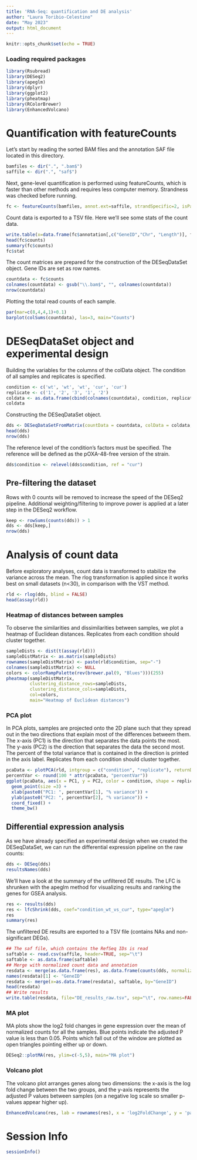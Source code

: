 ```yaml
---
title: 'RNA-Seq: quantification and DE analysis'
author: "Laura Toribio-Celestino"
date: "May 2023"
output: html_document
---
```


```r
knitr::opts_chunk$set(echo = TRUE)
```

### Loading required packages

```r
library(Rsubread)
library(DESeq2)
library(apeglm)
library(dplyr)
library(ggplot2)
library(pheatmap)
library(RColorBrewer)
library(EnhancedVolcano)
```




# Quantification with featureCounts

Let's start by reading the sorted BAM files and the annotation SAF file located in this directory.

```r
bamfiles <- dir(".", ".bam$")
saffile <- dir(".", "saf$")
```

Next, gene-level quantification is performed using featureCounts, which is faster than other methods and requires less computer memory. Strandness was checked before running.

```r
fc <- featureCounts(bamfiles, annot.ext=saffile, strandSpecific=2, isPairedEnd=TRUE, nthreads=15)
```

Count data is exported to a TSV file. Here we'll see some stats of the count data.

```r
write.table(x=data.frame(fc$annotation[,c("GeneID","Chr", "Length")], fc$counts, stringsAsFactors=FALSE), file="featureCounts.tsv", quote=FALSE, sep="\t", row.names=FALSE)
head(fc$counts)
summary(fc$counts)
fc$stat
```

The count matrices are prepared for the construction of the DESeqDataSet object. Gene IDs are set as row names.

```r
countdata <- fc$counts
colnames(countdata) <- gsub("\\.bam$", "", colnames(countdata))
nrow(countdata)
```

Plotting the total read counts of each sample.

```r
par(mar=c(8,4,4,1)+0.1)
barplot(colSums(countdata), las=3, main="Counts")
```






# DESeqDataSet object and experimental design

Building the variables for the columns of the colData object. The condition of all samples and replicates is specified.

```r
condition <- c('wt', 'wt', 'wt', 'cur', 'cur')
replicate <- c('1', '2', '3', '1', '2')
coldata <- as.data.frame(cbind(colnames(countdata), condition, replicate))
coldata
```

Constructing the DESeqDataSet object.

```r
dds <- DESeqDataSetFromMatrix(countData = countdata, colData = coldata, design = ~ condition)
head(dds)
nrow(dds)
```

The reference level of the condition's factors must be specified. The reference will be defined as the pOXA-48-free version of the strain.

```r
dds$condition <- relevel(dds$condition, ref = "cur")
```


## Pre-filtering the dataset

Rows with 0 counts will be removed to increase the speed of the DESeq2 pipeline. Additional weighting/filtering to improve power is applied at a later step in the DESeq2 workflow.

```r
keep <- rowSums(counts(dds)) > 1
dds <- dds[keep,]
nrow(dds)
```






# Analysis of count data

Before exploratory analyses, count data is transformed to stabilize the variance across the mean. The rlog transformation is applied since it works best on small datasets (n<30), in comparison with the VST method.

```r
rld <- rlog(dds, blind = FALSE)
head(assay(rld))
```





### Heatmap of distances between samples

To observe the similarities and dissimilarities between samples, we plot a heatmap of Euclidean distances. Replicates from each condition should cluster together.

```r
sampleDists <- dist(t(assay(rld)))
sampleDistMatrix <- as.matrix(sampleDists)
rownames(sampleDistMatrix) <- paste(rld$condition, sep="-")
colnames(sampleDistMatrix) <- NULL
colors <- colorRampPalette(rev(brewer.pal(9, "Blues")))(255)
pheatmap(sampleDistMatrix,
         clustering_distance_rows=sampleDists,
         clustering_distance_cols=sampleDists,
         col=colors,
         main="Heatmap of Euclidean distances")
```


### PCA plot

In PCA plots, samples are projected onto the 2D plane such that they spread out in the two directions that explain most of the differences betweem them. The x-axis (PC1) is the direction that separates the data points the most. The y-axis (PC2) is the direction that separates the data the second most. The percent of the total variance that is contained in the direction is printed in the axis label. Replicates from each condition should cluster together.

```r
pcaData <- plotPCA(rld, intgroup = c("condition", "replicate"), returnData = TRUE)
percentVar <- round(100 * attr(pcaData, "percentVar"))
ggplot(pcaData, aes(x = PC1, y = PC2, color = condition, shape = replicate)) +
  geom_point(size =3) +
  xlab(paste0("PC1: ", percentVar[1], "% variance")) +
  ylab(paste0("PC2: ", percentVar[2], "% variance")) +
  coord_fixed() +
  theme_bw()
```






## Differential expression analysis

As we have already specified an experimental design when we created the DESeqDataSet, we can run the differential expression pipeline on the raw counts:

```r
dds <- DESeq(dds)
resultsNames(dds)
```

We'll have a look at the summary of the unfiltered DE results. The LFC is shrunken with the apeglm method for visualizing results and ranking the genes for GSEA analysis.

```r
res <- results(dds)
res <- lfcShrink(dds, coef="condition_wt_vs_cur", type="apeglm")
res
summary(res)
```

The unfiltered DE results are exported to a TSV file (contains NAs and non-significant DEGs).

```r
## The saf file, which contains the RefSeq IDs is read
saftable <- read.csv(saffile, header=TRUE, sep="\t")
saftable <- as.data.frame(saftable)
## Merge with normalized count data and annotation
resdata <- merge(as.data.frame(res), as.data.frame(counts(dds, normalized=TRUE)), by="row.names", sort=FALSE)
names(resdata)[1] <- "GeneID"
resdata <- merge(x=as.data.frame(resdata), saftable, by="GeneID")
head(resdata)
## Write results
write.table(resdata, file="DE_results_raw.tsv", sep="\t", row.names=FALSE)
```






### MA plot

MA plots show the log2 fold changes in gene expression over the mean of normalized counts for all the samples. Blue points indicate the adjusted P value is less than 0.05. Points which fall out of the window are plotted as open triangles pointing either up or down.

```r
DESeq2::plotMA(res, ylim=c(-5,5), main="MA plot")
```


### Volcano plot

The volcano plot arranges genes along two dimensions: the x-axis is the log fold change between the two groups, and the y-axis represents the adjusted P values between samples (on a negative log scale so smaller p-values appear higher up). 

```r
EnhancedVolcano(res, lab = rownames(res), x = 'log2FoldChange', y = 'padj', pCutoff=0.05, FCcutoff=0, subtitleLabSize=0, axisLabSize=10, labSize=3, legendLabSize=10, legendIconSize=3, col=c('black', 'black', 'gold2', 'blue'), colAlpha = 0.3, drawConnectors = TRUE)
```




# Session Info

```r
sessionInfo()
```
